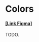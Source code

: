 
<Meta title="Foundation/Colors" />

# Colors

#### [[Link Figma]](https://www.figma.com/file/4QvnRfhttlJ2hIKQbuEPZl/Tokens?node-id=1191%3A1346)

TODO.